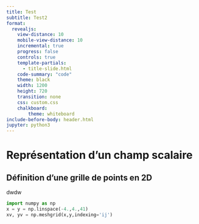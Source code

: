 ```yaml
---
title: Test
subtitle: Test2
format:
  revealjs:
    view-distance: 10
    mobile-view-distance: 10
    incremental: true
    progress: false
    controls: true
    template-partials:
      - title-slide.html
    code-summary: "code"
    theme: black
    width: 1200
    height: 720
    transition: none
    css: custom.css
    chalkboard:
        theme: whiteboard
include-before-body: header.html
jupyter: python3
---
```


# Représentation d'un champ scalaire

## Définition d'une grille de points en 2D

dwdw

```python
import numpy as np
x = y = np.linspace(-4.,4.,41)
xv, yv = np.meshgrid(x,y,indexing='ij')
```
